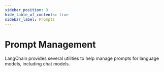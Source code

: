 ```yaml
---
sidebar_position: 3
hide_table_of_contents: true
sidebar_label: Prompts
---
```



# Prompt Management

LangChain provides several utilities to help manage prompts for language models, including chat models.

<DocCardList />
